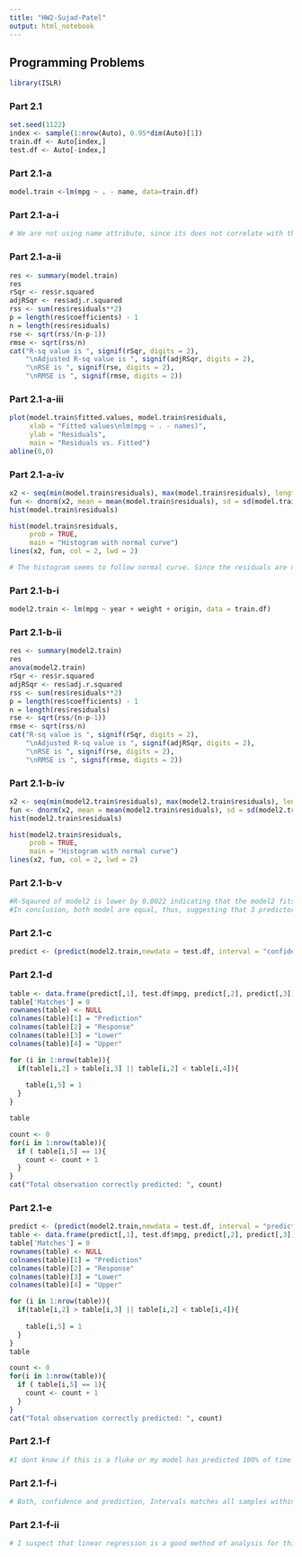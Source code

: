 ```yaml
---
title: "HW2-Sujad-Patel"
output: html_notebook
---
```

## Programming Problems
```r
library(ISLR)
```

### Part 2.1
```r
set.seed(1122)
index <- sample(1:nrow(Auto), 0.95*dim(Auto)[1])
train.df <- Auto[index,]
test.df <- Auto[-index,]
```

### Part 2.1-a
```r
model.train <-lm(mpg ~ . - name, data=train.df)
```

### Part 2.1-a-i
```r
# We are not using name attribute, since its does not correlate with the response. Unnecessary data will bring extra noise into the model
```

### Part 2.1-a-ii
```r
res <- summary(model.train)
res
rSqr <- res$r.squared
adjRSqr <- res$adj.r.squared
rss <- sum(res$residuals**2)
p = length(res$coefficients) - 1
n = length(res$residuals)
rse <- sqrt(rss/(n-p-1))
rmse <- sqrt(rss/n)
cat("R-sq value is ", signif(rSqr, digits = 2), 
    "\nAdjusted R-sq value is ", signif(adjRSqr, digits = 2),
    "\nRSE is ", signif(rse, digits = 2),
    "\nRMSE is ", signif(rmse, digits = 2))
```
### Part 2.1-a-iii
```r
plot(model.train$fitted.values, model.train$residuals,
     xlab = "Fitted values\nlm(mpg ~ . - names)",
     ylab = "Residuals",
     main = "Residuals vs. Fitted")
abline(0,0)
```

### Part 2.1-a-iv
```r
x2 <- seq(min(model.train$residuals), max(model.train$residuals), length = 372)
fun <- dnorm(x2, mean = mean(model.train$residuals), sd = sd(model.train$residuals))
hist(model.train$residuals)

hist(model.train$residuals,
     prob = TRUE,
     main = "Histogram with normal curve")
lines(x2, fun, col = 2, lwd = 2)

# The histogram seems to follow normal curve. Since the residuals are normal, it means that the predictors are independent and model inference (confidence intervals, model predictions) should also be valid.
```
### Part 2.1-b-i
```r
model2.train <- lm(mpg ~ year + weight + origin, data = train.df)
```

### Part 2.1-b-ii
```r
res <- summary(model2.train)
res
anova(model2.train)
rSqr <- res$r.squared
adjRSqr <- res$adj.r.squared
rss <- sum(res$residuals**2)
p = length(res$coefficients) - 1
n = length(res$residuals)
rse <- sqrt(rss/(n-p-1))
rmse <- sqrt(rss/n)
cat("R-sq value is ", signif(rSqr, digits = 2), 
    "\nAdjusted R-sq value is ", signif(adjRSqr, digits = 2),
    "\nRSE is ", signif(rse, digits = 2),
    "\nRMSE is ", signif(rmse, digits = 2))
```

### Part 2.1-b-iv
```r
x2 <- seq(min(model2.train$residuals), max(model2.train$residuals), length = 372)
fun <- dnorm(x2, mean = mean(model2.train$residuals), sd = sd(model2.train$residuals))
hist(model2.train$residuals)

hist(model2.train$residuals,
     prob = TRUE,
     main = "Histogram with normal curve")
lines(x2, fun, col = 2, lwd = 2)

```
### Part 2.1-b-v
```r
#R-Sqaured of model2 is lower by 0.0022 indicating that the model2 fits little bit better than model1. Although, model1's RSE is lower than model2 (by 0.022), indicating that it might be better model.
#In conclusion, both model are equal, thus, suggesting that 3 predictors are not enough and addition of "displacement" might create a better model than either.

```

### Part 2.1-c
```r
predict <- (predict(model2.train,newdata = test.df, interval = "confidence"))
```

### Part 2.1-d
```r
table <- data.frame(predict[,1], test.df$mpg, predict[,2], predict[,3])
table['Matches'] = 0
rownames(table) <- NULL
colnames(table)[1] = "Prediction"
colnames(table)[2] = "Response"
colnames(table)[3] = "Lower"
colnames(table)[4] = "Upper"

for (i in 1:nrow(table)){
  if(table[i,2] > table[i,3] || table[i,2] < table[i,4]){
    
    table[i,5] = 1
  }
}

table

count <- 0
for(i in 1:nrow(table)){
  if ( table[i,5] == 1){
    count <- count + 1
  }
}
cat("Total observation correctly predicted: ", count)
```



### Part 2.1-e
```r
predict <- (predict(model2.train,newdata = test.df, interval = "prediction"))
table <- data.frame(predict[,1], test.df$mpg, predict[,2], predict[,3])
table['Matches'] = 0
rownames(table) <- NULL
colnames(table)[1] = "Prediction"
colnames(table)[2] = "Response"
colnames(table)[3] = "Lower"
colnames(table)[4] = "Upper"

for (i in 1:nrow(table)){
  if(table[i,2] > table[i,3] || table[i,2] < table[i,4]){
    
    table[i,5] = 1
  }
}
table

count <- 0
for(i in 1:nrow(table)){
  if ( table[i,5] == 1){
    count <- count + 1
  }
}
cat("Total observation correctly predicted: ", count)


```

### Part 2.1-f
```r
#I dont know if this is a fluke or my model has predicted 100% of time between both confidence and prediction Intervals.
```

### Part 2.1-f-i
```r
# Both, confidence and prediction, Intervals matches all samples within its intervals.

```

### Part 2.1-f-ii
```r
# I suspect that linear regression is a good method of analysis for this problem?
```


